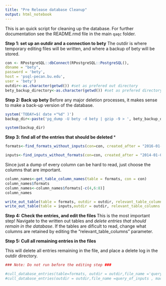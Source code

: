 ```yaml
---
title: "Pre Release database Cleanup"
output: html_notebook
---
```


This is an quick script for cleaning up the database. For further documentation see the README.rmd file in the main `qaqc` folder. 

**Step 1: set up an outdir and a connection to bety**
The outdir is where temporary editing files will be written, and where a backup of bety will be stored. 
```r
con <- RPostgreSQL::dbConnect(RPostgreSQL::PostgreSQL(),
dbname = "bety",
password = 'bety',
host = 'psql-pecan.bu.edu',
user = 'bety')
outdir<-as.character(getwd()) #set as prefered out directory
bety_backup_directory<-as.character(getwd()) #set as prefered directory for bety backup. 
```

**Step 2: Back up bety**
Before any major deletion processes, it makes sense to make a back-up version of the database. 
```r
system('TODAY=$( date +"%d" )')
backup_dir<-paste('pg_dump -U bety -d bety | gzip -9 > ', bety_backup_directory,'/bety-pre-culling${TODAY}.sql.gz', sep="")

system(backup_dir)
```

**Step 3: find all of the entries that should be deleted ***
```r
formats<-find_formats_without_inputs(con=con, created_after = "2016-01-01", user_id = NULL, updated_after = "2016-01-01") #Ideally, date should be set to the date of the last release 

inputs<-find_inputs_without_formats(con=con, created_after = "2014-01-01",updated_after =NULL, user_id = NULL)

```

Since just a dump of every column can be hard to read, just choose the columns that are important. 
```r
column_names<-get_table_column_names(table = formats, con = con)
column_names$formats
column_names<-column_names$formats[-c(4,6:8)]
column_names
```


```r
write_out_table(table = formats, outdir = outdir, relevant_table_columns = column_names, table_name = "formats")
write_out_table(table = inputs,outdir = outdir, relevant_table_columns =c("id", "created_at", "name"), table_name = "inputs")
```

**Step 4: Check the entries, and edit the files **
This is the most important step! Navigate to the written out tables and *delete entries that should remain in the database*. If the tables are dificult to read, change what columns are retained by editing the "relevant_table_columns" parameter. 

**Step 5: Cull all remaining entries in the files**

This will delete all entries remaining in the file, and place a delete log in the outdir directory. 
```r
### Note: Do not run before the editing step ###

#cull_database_entries(table=formats, outdir = outdir,file_name ='query_of_formats' , con=con)
#cull_database_entries(outdir = outdir,file_name =query_of_inputs , machine_id = NULL)
```

